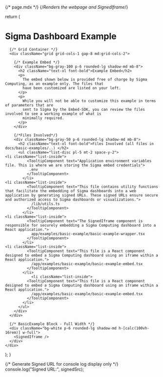 {/* page.mdx */}
{/*Renders the webpage and SignedIframe*/}


  return (
    <div className="p-4">
      <h1 className="text-2xl font-bold mb-4">Sigma Dashboard Example</h1>

      {/* Grid Container */}
      <div className="grid grid-cols-1 gap-8 md:grid-cols-2">

        {/* Example Embed */}
        <div className="bg-gray-100 p-6 rounded-lg shadow-md mb-8">
          <h2 className="text-xl font-bold">Example Embed</h2>
          <p>
            The embed shown below is provided free of charge by Sigma Computing, as an example only. The files that
            have been customized are listed on your left.
          </p>
          <p>
            While you will not be able to customize this example in terms of parameters that are
            sent to Sigma by the Embed-SDK, you can review the files involved to see a working example of what is
            minimally required.
          </p>
        </div>

        {/*Files Involved*/}
        <div className="bg-gray-50 p-6 rounded-lg shadow-md mb-8">
          <h2 className="text-xl font-bold">Files Involved (all files in docs/basic-examples/..) </h2>
          <ul className="list-disc pl-5 mt-2 space-y-2">
    <li className="list-inside">
              <TooltipComponent text="Application environment variables file. This is where we are storing the Sigma embed credentials">
               .env
              </TooltipComponent>
            </li>
    <li className="list-inside">
              <TooltipComponent text="This file contains utility functions that facilitate the embedding of Sigma dashboards into a web application by generating signed URLs. These signed URLs ensure secure and authorized access to Sigma dashboards or visualizations.">
                /lib/utils.ts
              </TooltipComponent>
            </li>
    <li className="list-inside">
              <TooltipComponent text="The SignedIframe component is responsible for securely embedding a Sigma Computing dashboard into a React application.">
                app/examples/basic-example/basic-example-wrapper.tsx
              </TooltipComponent>
            </li>
    <li className="list-inside">
              <TooltipComponent text="This file is a React component designed to embed a Sigma Computing dashboard using an iframe within a React application.">
                /app/examples/basic-example/basic-example-embed.tsx
              </TooltipComponent>
            </li>
                <li className="list-inside">
              <TooltipComponent text="This file is a React component designed to embed a Sigma Computing dashboard using an iframe within a React application.">
                /app/examples/basic-example/basic-example-embed.tsx
              </TooltipComponent>
            </li>
          </ul>
        </div>
      </div>

      {/* BasicExample Block - Full Width */}
      <div className="bg-white p-6 rounded-lg shadow-md h-[calc(100vh-16rem)] w-full">
        <SignedIframe />
      </div>
    </div>
  );
}
    
{/* Generate Signed URL for console log display only */}
console.log("Signed URL:", signedSrc);
